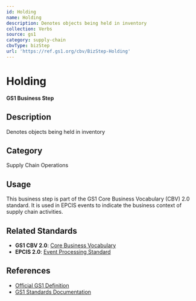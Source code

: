 ```yaml
---
id: Holding
name: Holding
description: Denotes objects being held in inventory
collection: Verbs
source: gs1
category: supply-chain
cbvType: bizStep
url: 'https://ref.gs1.org/cbv/BizStep-Holding'
---
```

# Holding

**GS1 Business Step**

## Description

Denotes objects being held in inventory

## Category

Supply Chain Operations

## Usage

This business step is part of the GS1 Core Business Vocabulary (CBV) 2.0 standard. It is used in EPCIS events to indicate the business context of supply chain activities.

## Related Standards

- **GS1 CBV 2.0**: [Core Business Vocabulary](https://ref.gs1.org/standards/cbv/)
- **EPCIS 2.0**: [Event Processing Standard](https://ref.gs1.org/standards/epcis/)

## References

- [Official GS1 Definition](https://ref.gs1.org/cbv/BizStep-Holding)
- [GS1 Standards Documentation](https://www.gs1.org/standards)
